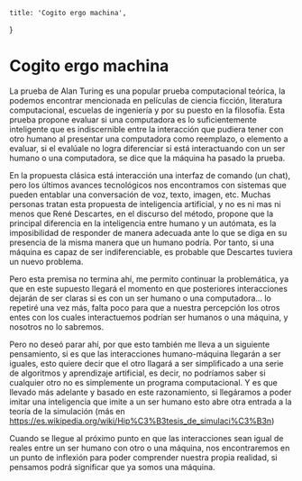 	title: 'Cogito ergo machina',
}

# Cogito ergo machina

La prueba de Alan Turing es una popular prueba computacional teórica, la podemos encontrar mencionada en películas de ciencia ficción, literatura computacional, escuelas de ingeniería y por su puesto en la filosofía. Esta prueba propone evaluar si una computadora es lo suficientemente inteligente que es indiscernible entre la interacción que pudiera tener con otro humano al presentar una computadora como reemplazo, o elemento a evaluar, si el evalúale no logra diferenciar si está interactuando con un ser humano o una computadora, se dice que la máquina ha pasado la prueba.

En la propuesta clásica está interacción una interfaz de comando (un chat), pero los últimos avances tecnológicos nos encontramos con sistemas que pueden entablar una conversación de voz, texto, imagen, etc. Muchas personas tratan esta propuesta de inteligencia artificial, y no es ni mas ni menos que René Descartes, en el discurso del método, propone que la principal diferencia en la inteligencia entre humano y un autómata, es la imposibilidad de responder de manera adecuada ante lo que se diga en su presencia de la misma manera que un humano podría. Por tanto, si una máquina es capaz de ser indiferenciable, es probable que Descartes tuviera un nuevo problema.

Pero esta premisa no termina ahí, me permito continuar la problemática, ya que en este supuesto llegará el momento en que posteriores interacciones dejarán de ser claras si es con un ser humano o una computadora… lo repetiré una vez más, falta poco para que a nuestra percepción los otros entes con los cuales interactuemos podrían ser humanos o una máquina, y nosotros no lo sabremos.

Pero no deseó parar ahí, por que esto también me lleva a un siguiente pensamiento, si es que las interacciones humano-máquina llegarán a ser iguales, esto quiere decir que el otro llagará a ser simplificado a una serie de algoritmos y aprendizaje artificial, es decir, no podríamos saber si cualquier otro no es simplemente un programa computacional. Y es que llevado más adelante y basado en este razonamiento, si llegáramos a poder imitar una inteligencia que imite a un ser humano esto abre otra entrada a la teoría de la simulación (más en https://es.wikipedia.org/wiki/Hip%C3%B3tesis_de_simulaci%C3%B3n)

Cuando se llegue al próximo punto en que las interacciones sean igual de reales entre un ser humano con otro o una máquina, nos encontraremos en un punto de inflexión para poder comprender nuestra propia realidad, si pensamos podrá significar que ya somos una máquina.
